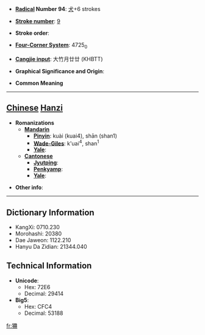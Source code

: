 * '''[[Wiktionary:Chinese radical index| Radical]] Number 94''': [[Wiktionary:Chinese radical index 犬|犬]]+6 strokes

* '''[[Wiktionary:Chinese total strokes index|Stroke number]]''': [[Wiktionary:Chinese total strokes index 9|9]]

* '''Stroke order''': 

* '''[[Wiktionary:Chinese four corner index|Four-Corner System]]''': 4725<sub>0</sub>

* '''[[Wiktionary:Chinese Cangjie index|Cangjie input]]''': 大竹月廿廿 (KHBTT)

* '''Graphical Significance and Origin''': 

* '''Common Meaning'''

----

== [[Chinese]] [[Hanzi]] ==

* '''Romanizations'''
** '''[[Mandarin]]'''
*** '''[[Pinyin]]''': kuài (kuai4), shān (shan1)
*** '''[[Wade-Giles]]''': k'uai<sup>4</sup>, shan<sup>1</sup>
*** '''[[Yale]]''': 
** '''[[Cantonese]]'''
*** '''[[Jyutping]]''':
*** '''[[Penkyamp]]''': 
*** '''[[Yale]]''': 

* '''Other info''': 

----

== Dictionary Information ==

* KangXi: 0710.230
* Morohashi: 20380
* Dae Jaweon: 1122.210
* Hanyu Da Zidian: 21344.040

== Technical Information ==

* '''Unicode''':
** Hex: 72E6
** Decimal: 29414
* '''Big5''':
** Hex: CFC4
** Decimal: 53188

[[fr:狦]]